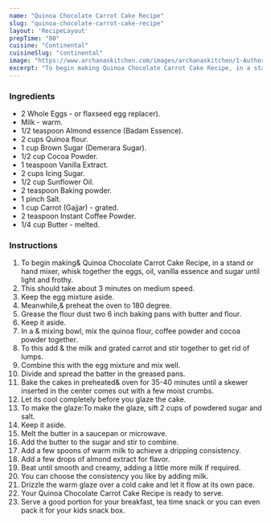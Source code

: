 ---
name: "Quinoa Chocolate Carrot Cake Recipe"
slug: "quinoa-chocolate-carrot-cake-recipe"
layout: 'RecipeLayout'
prepTime: "80"
cuisine: "Continental"
cuisineSlug: "continental"
image: "https://www.archanaskitchen.com/images/archanaskitchen/1-Author/Reshma_Seetharam/Quinoa_Carrot_Cake_Recipe.jpg"
excerpt: "To begin making Quinoa Chocolate Carrot Cake Recipe, in a stand or hand mixer, whisk together the eggs, oil, vanilla essence and sugar until light and frothy"
---

### Ingredients

- 2 Whole Eggs - or flaxseed egg replacer).
- Milk - warm.
- 1/2 teaspoon Almond essence (Badam Essence).
- 2 cups Quinoa flour.
- 1 cup Brown Sugar (Demerara Sugar).
- 1/2 cup Cocoa Powder.
- 1 teaspoon Vanilla Extract.
- 2 cups Icing Sugar.
- 1/2 cup Sunflower Oil.
- 2 teaspoon Baking powder.
- 1 pinch Salt.
- 1 cup Carrot (Gajjar) - grated.
- 2 teaspoon Instant Coffee Powder.
- 1/4 cup Butter - melted.

### Instructions

1. To begin making& Quinoa Chocolate Carrot Cake Recipe, in a stand or hand mixer, whisk together the eggs, oil, vanilla essence and sugar until light and frothy.
1. This should take about 3 minutes on medium speed.
1. Keep the egg mixture aside.
1. Meanwhile,& preheat the oven to 180 degree.
1. Grease the flour dust two 6 inch baking pans with butter and flour.
1. Keep it aside.
1. In a & mixing bowl, mix the quinoa flour, coffee powder and cocoa powder together.
1. To this add & the milk and grated carrot and stir together to get rid of lumps.
1. Combine this with the egg mixture and mix well.
1. Divide and spread the batter in the greased pans.
1. Bake the cakes in preheated& oven for 35-40 minutes until a skewer inserted in the center comes out with a few moist crumbs.
1. Let its cool completely before you glaze the cake.
1. To make the glaze:To make the glaze, sift 2 cups of powdered sugar and salt.
1. Keep it aside.
1. Melt the butter in a saucepan or microwave.
1. Add the butter to the sugar and stir to combine.
1. Add a few spoons of warm milk to achieve a dripping consistency.
1. Add a few drops of almond extract for flavor.
1. Beat until smooth and creamy, adding a little more milk if required.
1. You can choose the consistency you like by adding milk.
1. Drizzle the warm glaze over a cold cake and let it flow at its own pace.
1. Your Quinoa Chocolate Carrot Cake Recipe is ready to serve.
1. Serve a good portion for your breakfast, tea time snack or you can even pack it for your kids snack box.
